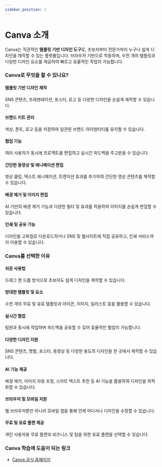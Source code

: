 ```yaml
---
sidebar_position: 1
---
```


# Canva 소개

Canva는 직관적인 **템플릿 기반 디자인 도구**로, 초보자부터 전문가까지 누구나 쉽게 디자인을 제작할 수 있는 플랫폼입니다. 브라우저 기반으로 작동하며, 수천 개의 템플릿과 다양한 디자인 요소를 제공하여 빠르고 효율적인 작업이 가능합니다.

### Canva로 무엇을 할 수 있나요?

#### 템플릿 기반 디자인 제작

SNS 콘텐츠, 프레젠테이션, 포스터, 로고 등 다양한 디자인을 손쉽게 제작할 수 있습니다.

#### 브랜드 키트 관리

색상, 폰트, 로고 등을 저장하여 일관된 브랜드 아이덴티티를 유지할 수 있습니다.

#### 협업 기능

여러 사용자가 동시에 프로젝트를 편집하고 실시간 피드백을 주고받을 수 있습니다.

#### 간단한 동영상 및 애니메이션 편집

영상 클립, 텍스트 애니메이션, 트랜지션 효과를 추가하여 간단한 영상 콘텐츠를 제작할 수 있습니다.

#### 배경 제거 및 이미지 편집

AI 기반의 배경 제거 기능과 다양한 필터 및 효과를 적용하여 이미지를 손쉽게 편집할 수 있습니다.

#### 인쇄 및 공유 기능

디자인을 고화질로 다운로드하거나 SNS 및 웹사이트에 직접 공유하고, 인쇄 서비스까지 이용할 수 있습니다.

### Canva를 선택한 이유

#### 쉬운 사용법

드래그 앤 드롭 방식으로 초보자도 쉽게 디자인을 제작할 수 있습니다.

#### 방대한 템플릿 및 요소

수천 개의 무료 및 유료 템플릿과 아이콘, 이미지, 일러스트 등을 활용할 수 있습니다.

#### 실시간 협업

팀원과 동시에 작업하며 피드백을 공유할 수 있어 효율적인 협업이 가능합니다.

#### 다양한 디자인 지원

SNS 콘텐츠, 명함, 포스터, 동영상 등 다양한 용도의 디자인을 한 곳에서 제작할 수 있습니다.

#### AI 기능 제공

배경 제거, 이미지 자동 조정, 스마트 텍스트 추천 등 AI 기능을 활용하여 디자인을 최적화할 수 있습니다.

#### 브라우저 및 모바일 지원

웹 브라우저뿐만 아니라 모바일 앱을 통해 언제 어디서나 디자인을 수정할 수 있습니다.

#### 무료 및 유료 플랜 제공

개인 사용자용 무료 플랜과 비즈니스 및 팀을 위한 유료 플랜을 선택할 수 있습니다.

### Canva 학습에 도움이 되는 링크

- [Canva 공식 홈페이지](https://www.canva.com/)
